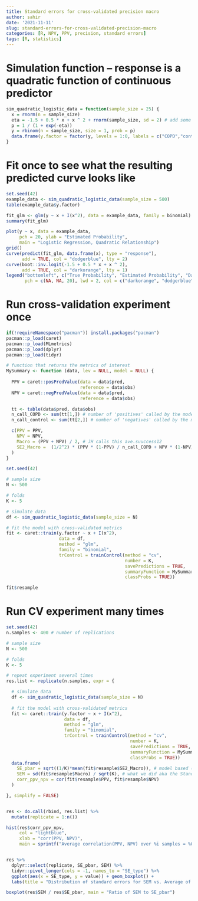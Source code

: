 ```yaml
---
title: Standard errors for cross-validated precision macro
author: sahir
date: '2021-11-11'
slug: standard-errors-for-cross-validated-precision-macro
categories: [R, NPV, PPV, precision, standard errors]
tags: [R, statistics]
---
```


# Simulation function -- response is a quadratic function of continuous predictor


```r
sim_quadratic_logistic_data = function(sample_size = 25) {
  x = rnorm(n = sample_size)
  eta = -1.5 + 0.5 * x + x ^ 2 + rnorm(sample_size, sd = 2) # add some noise
  p = 1 / (1 + exp(-eta))
  y = rbinom(n = sample_size, size = 1, prob = p)
  data.frame(y.factor = factor(y, levels = 1:0, labels = c("COPD","control")), x = x, y = y)
}
```

# Fit once to see what the resulting predicted curve looks like

```r
set.seed(42)
example_data <- sim_quadratic_logistic_data(sample_size = 500)
table(example_data$y.factor)

fit_glm <- glm(y ~ x + I(x^2), data = example_data, family = binomial)
summary(fit_glm)

plot(y ~ x, data = example_data,
     pch = 20, ylab = "Estimated Probability",
     main = "Logistic Regression, Quadratic Relationship")
grid()
curve(predict(fit_glm, data.frame(x), type = "response"),
      add = TRUE, col = "dodgerblue", lty = 2)
curve(boot::inv.logit(-1.5 + 0.5 * x + x ^ 2),
      add = TRUE, col = "darkorange", lty = 1)
legend("bottomleft", c("True Probability", "Estimated Probability", "Data"), lty = c(1, 2, 0),
       pch = c(NA, NA, 20), lwd = 2, col = c("darkorange", "dodgerblue", "black"))
```


# Run cross-validation experiment once

```r
if(!requireNamespace("pacman")) install.packages("pacman")
pacman::p_load(caret)
pacman::p_load(MLmetrics)
pacman::p_load(dplyr)
pacman::p_load(tidyr)

# function that returns the metrics of interest
MySummary <- function (data, lev = NULL, model = NULL) {
  
  PPV = caret::posPredValue(data = data$pred,
                            reference = data$obs)
  NPV = caret::negPredValue(data = data$pred,
                            reference = data$obs)

  tt <- table(data$pred, data$obs)
  n_call_COPD <- sum(tt[1,]) # number of 'positives' called by the model
  n_call_control <- sum(tt[2,]) # number of 'negatives' called by the model

  c(PPV = PPV,
    NPV = NPV,
    Macro = (PPV + NPV) / 2, # JH calls this ave.suuccess12
    SE2_Macro =  (1/2^2) * (PPV * (1-PPV) / n_call_COPD + NPV * (1-NPV) / n_call_control) # JH calls this var.ave.success
  )
}
```



```r
set.seed(42)

# sample size
N <- 500

# folds 
K <- 5

# simulate data
df <- sim_quadratic_logistic_data(sample_size = N)

# fit the model with cross-validated metrics
fit <- caret::train(y.factor ~ x + I(x^2),
                    data = df,
                    method = "glm",
                    family = "binomial",
                    trControl = trainControl(method = "cv",
                                             number = K,
                                             savePredictions = TRUE,
                                             summaryFunction = MySummary,
                                             classProbs = TRUE))

fit$resample
```



# Run CV experiment many times

```r
set.seed(42)
n.samples <- 400 # number of replications

# sample size
N <- 500

# folds 
K <- 5

# repeat experiment several times
res.list <- replicate(n.samples, expr = {

  # simulate data
  df <- sim_quadratic_logistic_data(sample_size = N)
  
  # fit the model with cross-validated metrics
  fit <- caret::train(y.factor ~ x + I(x^2),
                      data = df,
                      method = "glm",
                      family = "binomial",
                      trControl = trainControl(method = "cv",
                                               number = K,
                                               savePredictions = TRUE,
                                               summaryFunction = MySummary,
                                               classProbs = TRUE))
  data.frame(
    SE_pbar = sqrt((1/K)*mean(fit$resample$SE2_Macro)), # model based (what the reviewer suggested)
    SEM = sd(fit$resample$Macro) / sqrt(K), # what we did aka the Standard error of the mean
    corr_ppv_npv = cor(fit$resample$PPV, fit$resample$NPV)
  )

}, simplify = FALSE)


res <- do.call(rbind, res.list) %>% 
  mutate(replicate = 1:n())

hist(res$corr_ppv_npv, 
     col = "lightblue", 
     xlab = "corr(PPV, NPV)",
     main = sprintf("Average correlation(PPV, NPV) over %i samples = %0.2f",n.samples, mean(res$corr_ppv_npv)))


res %>% 
  dplyr::select(replicate, SE_pbar, SEM) %>% 
  tidyr::pivot_longer(cols = -1, names_to = "SE_type") %>% 
  ggplot(aes(x = SE_type, y = value)) + geom_boxplot() + 
  labs(title = "Distribution of standard errors for SEM vs. Average of \nK fold model based variances over many replications")

boxplot(res$SEM / res$SE_pbar, main = "Ratio of SEM to SE_pbar")



```

